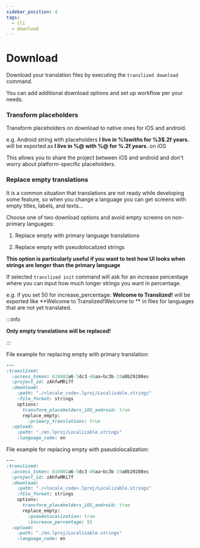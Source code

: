 ```yaml
---
sidebar_position: 4
tags:
  - cli
  - download
---
```


# Download

Download your translation files by executing the `translized download` command.

You can add additional download options and set up workflow per your needs.

### Transform placeholders

Transform placeholders on download to native ones for iOS and android.

e.g. Android string with placeholders **I live in %1$s with %2$s for %3$.2f years.** will be exported as **I live in %@ with %@ for %.2f years.** on iOS

This allows you to share the project between iOS and android and don't worry about platform-specific placeholders.

### Replace empty translations

It is a common situation that translations are not ready while developing some feature, so when you change a language you can get screens with empty titles, labels, and texts... 

Choose one of two download options and avoid empty screens on non-primary languages:

1. Replace empty with primary language translations 

2. Replace empty with pseudolocalized strings

  **This option is particularly useful if you want to test how UI looks when strings are longer than the primary language**

  If selected `translized init` command will ask for an increase percentage where you can input how much longer strings you want in percentage.

e.g. if you set 50 for increase_percentage: **Welcome to Translized!** will be exported like **Welcome to Translized!Welcome to ** in files for languages that are not yet translated.

:::info

**Only empty translations will be replaced!**

:::

File example for replacing empty with primary translation:
```ruby
---
:translized:
  :access_token: 610402a6-5dc3-46aa-bc3b-19a8b29288es
  :project_id: zAhfwMRi7f
  :download:
    :path: "./<locale_code>.lproj/Localizable.strings"
    :file_format: strings
    options:
      transform_placeholders_iOS_android: true
      replace_empty:
        :primary_translations: true
  :upload:
    :path: "./en.lproj/Localizable.strings"
    :language_code: en
```

File example for replacing empty with pseudolocalization:
```ruby
---
:translized:
  :access_token: 610402a6-5dc3-46aa-bc3b-19a8b29288es
  :project_id: zAhfwMRi7f
  :download:
    :path: "./<locale_code>.lproj/Localizable.strings"
    :file_format: strings
    options:
      transform_placeholders_iOS_android: true
      replace_empty:
        :pseudolocalization: true
        :increase_percentage: 55
  :upload:
    :path: "./en.lproj/Localizable.strings"
    :language_code: en
```
